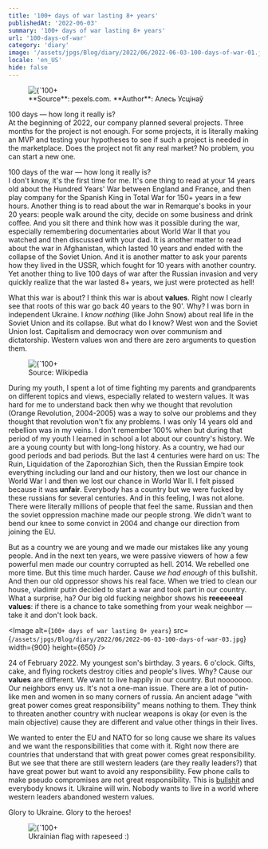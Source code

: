 ```yaml
---
title: '100+ days of war lasting 8+ years'
publishedAt: '2022-06-03'
summary: '100+ days of war lasting 8+ years'
url: '100-days-of-war'
category: 'diary'
image: '/assets/jpgs/Blog/diary/2022/06/2022-06-03-100-days-of-war-01.jpg'
locale: 'en_US'
hide: false
---
```


<figure>
  <Image
    alt={`100+ days of war lasting 8+ years`}
    src={`/assets/jpgs/Blog/diary/2022/06/2022-06-03-100-days-of-war-01.jpg`}
    width={900}
    height={650}
    priority={true}
  />
  <figcaption>**Source**: pexels.com. **Author**: Алесь Усцінаў</figcaption>
</figure>

100 days — how long it really is?<br />
At the beginning of 2022, our company planned several projects.
Three months for the project is not enough.
For some projects, it is literally making an MVP and testing your hypotheses to see if such a project is needed in the marketplace.
Does the project not fit any real market? No problem, you can start a new one.

100 days of the war — how long it really is?<br />
I don't know, it's the first time for me.
It's one thing to read at your 14 years old about the Hundred Years' War between England and France,
and then play company for the Spanish King in Total War for 150+ years in a few hours.
Another thing is to read about the war in Remarque's books in your 20 years: people walk around the city, decide on some business and drink coffee.
And you sit there and think how was it possible during the war, especially remembering documentaries about World War II that you watched and then discussed with your dad.
It is another matter to read about the war in Afghanistan, which lasted 10 years and ended with the collapse of the Soviet Union.
And it is another matter to ask your parents how they lived in the USSR, which fought for 10 years with another country.
Yet another thing to live 100 days of war after the Russian invasion and very quickly realize that the war lasted 8+ years, we just were protected as hell!

What this war is about? I think this war is about **values**. Right now I clearly see that roots of this war go back 40 years to the 90'.
Why? I was born in independent Ukraine. I *know nothing* (like John Snow) about real life in the Soviet Union and its collapse.
But what do I know? West won and the Soviet Union lost. Capitalism and democracy won over communism and dictatorship.
Western values won and there are zero arguments to question them.

<figure>
  <Image
    alt={`100+ days of war lasting 8+ years`}
    src={`/assets/jpgs/Blog/diary/2022/06/2022-06-03-100-days-of-war-02.jpg`}
    width={900}
    height={650}
  />
  <figcaption>Source: Wikipedia</figcaption>
</figure>

During my youth, I spent a lot of time fighting my parents and grandparents on different topics and views, especially related to western values.
It was hard for me to understand back then why we thought that revolution (Orange Revolution, 2004-2005)
was a way to solve our problems and they thought that revolution won't fix any problems. I was only 14 years old and rebellion was in my veins.
I don't remember 100% when but during that period of my youth I learned in school a lot about our country's history.
We are a young county but with long-long history.
As a country, we had our good periods and bad periods. But the last 4 centuries were hard on us: The Ruin,
Liquidation of the Zaporozhian Sich, then the Russian Empire took everything including our land and our history,
then we lost our chance in World War I and then we lost our chance in World War II.
I felt pissed because it was **unfair**. Everybody has a country but we were fucked by these russians for several centuries. And in this feeling, I was not alone.
There were literally millions of people that feel the same.
Russian and then the soviet oppression machine made our people strong. We didn't want to bend our knee to some convict in 2004 and change our direction from joining the EU.

But as a country we are young and we made our mistakes like any young people.
And in the next ten years, we were passive viewers of how a few powerful men made our country corrupted as hell. 2014.
We rebelled one more time. But this time much harder. Cause *we had enough* of this bullshit.
And then our old oppressor shows his real face. When we tried to clean our house, vladimir putin decided to start a war and took part in our country.
What a surprise, ha? Our big old fucking neighbor shows his **reeeeeeal** **values**: if there is a chance to take something from your weak neighbor — take it and don't look back.

<Image
  alt={`100+ days of war lasting 8+ years`}
  src={`/assets/jpgs/Blog/diary/2022/06/2022-06-03-100-days-of-war-03.jpg`}
  width={900}
  height={650}
/>

24 of February 2022. My youngest son's birthday. 3 years.
6 o'clock. Gifts, cake, and flying rockets destroy cities and people's lives. Why? Cause our **values** are different.
We want to live happily in our country. But nooooooo. Our neighbors envy us. It's not a one-man issue.
There are a lot of putin-like men and women in so many corners of russia. An ancient adage "with great power comes great responsibility" means nothing to them.
They think to threaten another country with nuclear weapons is okay (or even is the main objective) cause they are different and value other things in their lives.

We wanted to enter the EU and NATO for so long cause we share its values and we want the responsibilities that come with it.
Right now there are countries that understand that with great power comes great responsibility.
But we see that there are still western leaders (are they really leaders?) that have great power but want to avoid any responsibility.
Few phone calls to make pseudo compromises are not great responsibility. This is <u>bullshit</u> and everybody knows it. Ukraine will win.
Nobody wants to live in a world where western leaders abandoned western values.

Glory to Ukraine. Glory to the heroes!

<figure>
  <Image
    alt={`100+ days of war lasting 8+ years`}
    src={`/assets/jpgs/Blog/diary/2022/06/2022-06-03-100-days-of-war-04.jpg`}
    width={900}
    height={650}
  />
  <figcaption>Ukrainian flag with rapeseed :)</figcaption>
</figure>
